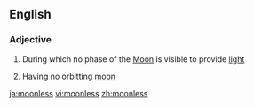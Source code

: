 ==English==

===Adjective===
{{en-adj}}

# {{context|of a night}} During which no phase of the [[Moon]] is visible to provide [[light]]
# {{context|of a planet}} Having no orbitting [[moon]]

[[ja:moonless]]
[[vi:moonless]]
[[zh:moonless]]